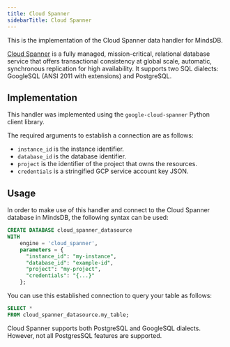 ```yaml
---
title: Cloud Spanner
sidebarTitle: Cloud Spanner
---
```


This is the implementation of the Cloud Spanner data handler for MindsDB.

[Cloud Spanner](https://cloud.google.com/spanner) is a fully managed, mission-critical, relational database service that offers transactional consistency at global scale, automatic, synchronous replication for high availability. It supports two SQL dialects: GoogleSQL (ANSI 2011 with extensions) and PostgreSQL.

## Implementation

This handler was implemented using the `google-cloud-spanner` Python client library.

The required arguments to establish a connection are as follows:

* `instance_id` is the instance identifier.
* `database_id` is the database identifier.
* `project` is the identifier of the project that owns the resources.
* `credentials` is a stringified GCP service account key JSON.

## Usage

In order to make use of this handler and connect to the Cloud Spanner database in MindsDB, the following syntax can be used:

```sql
CREATE DATABASE cloud_spanner_datasource
WITH
    engine = 'cloud_spanner',
    parameters = {
      "instance_id": "my-instance",
      "database_id": "example-id",
      "project": "my-project",
      "credentials": "{...}"
    };
```

You can use this established connection to query your table as follows:

```sql
SELECT *
FROM cloud_spanner_datasource.my_table;
```

<Note>
Cloud Spanner supports both PostgreSQL and GoogleSQL dialects. However, not all PostgresSQL features are supported.
</Note>
